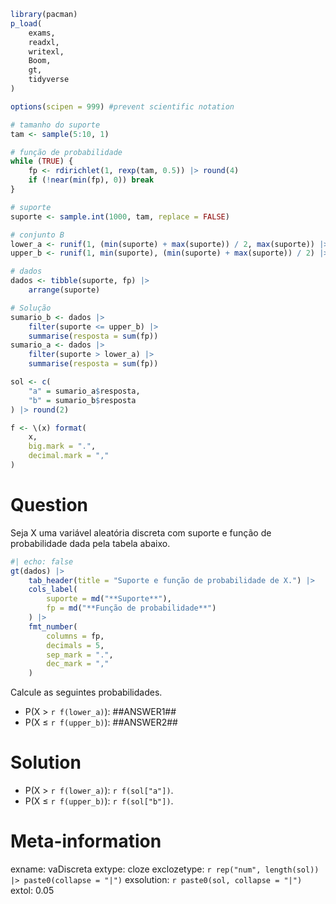 ```r
library(pacman)
p_load(
    exams,
    readxl,
    writexl,
    Boom,
    gt,
    tidyverse
)

options(scipen = 999) #prevent scientific notation

# tamanho do suporte
tam <- sample(5:10, 1)

# função de probabilidade
while (TRUE) {
    fp <- rdirichlet(1, rexp(tam, 0.5)) |> round(4)
    if (!near(min(fp), 0)) break
}

# suporte
suporte <- sample.int(1000, tam, replace = FALSE)

# conjunto B
lower_a <- runif(1, (min(suporte) + max(suporte)) / 2, max(suporte)) |> round(2)
upper_b <- runif(1, min(suporte), (min(suporte) + max(suporte)) / 2) |> round(2)

# dados
dados <- tibble(suporte, fp) |>
    arrange(suporte)

# Solução
sumario_b <- dados |>
    filter(suporte <= upper_b) |>
    summarise(resposta = sum(fp))
sumario_a <- dados |>
    filter(suporte > lower_a) |>
    summarise(resposta = sum(fp))

sol <- c(
    "a" = sumario_a$resposta,
    "b" = sumario_b$resposta
) |> round(2)

f <- \(x) format(
    x,
    big.mark = ".",
    decimal.mark = ","
)
```

Question
========

Seja X uma variável aleatória discreta com suporte e função de probabilidade dada pela tabela abaixo. 

```r
#| echo: false
gt(dados) |>
    tab_header(title = "Suporte e função de probabilidade de X.") |>
    cols_label(
        suporte = md("**Suporte**"),
        fp = md("**Função de probabilidade**")
    ) |>
    fmt_number(
        columns = fp,
        decimals = 5,
        sep_mark = ".",
        dec_mark = ","
    )
```

Calcule as seguintes probabilidades.

* P(X > `r f(lower_a)`): \#\#ANSWER1\#\#
* P(X &#8804; `r f(upper_b)`): \#\#ANSWER2\#\#


Solution
========

* P(X > `r f(lower_a)`): `r f(sol["a"])`.
* P(X &#8804; `r f(upper_b)`): `r f(sol["b"])`.



Meta-information
================
exname: vaDiscreta
extype: cloze
exclozetype: `r rep("num", length(sol)) |> paste0(collapse = "|")`
exsolution: `r paste0(sol, collapse = "|")`
extol: 0.05